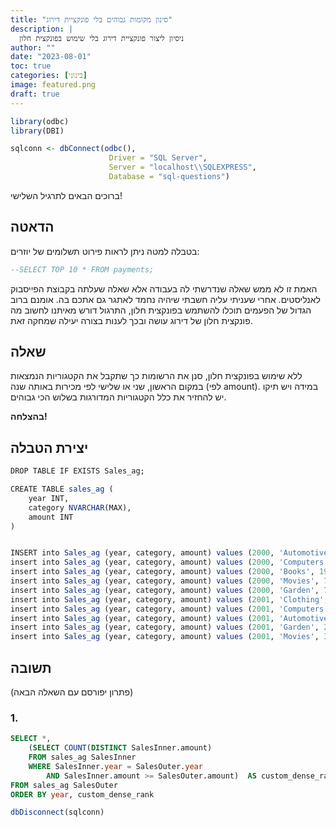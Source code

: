 ```yaml
---
title: "סינון מקומות גבוהים בלי פונקציית דירוג"
description: |
  ניסיון ליצור פונקציית דירוג בלי שימוש בפונקצית חלון
author: ""
date: "2023-08-01"
toc: true
categories: [בינוני]
image: featured.png
draft: true
---
```


```r
library(odbc)
library(DBI)

sqlconn <- dbConnect(odbc(),
                      Driver = "SQL Server",
                      Server = "localhost\\SQLEXPRESS",
                      Database = "sql-questions")
```



ברוכים הבאים לתרגיל השלישי!

## הדאטה

בטבלה למטה ניתן לראות פירוט תשלומים של יוזרים:

```sql
--SELECT TOP 10 * FROM payments;
```

האמת זו לא ממש שאלה שנדרשתי לה בעבודה אלא שאלה שעלתה בקבוצת הפייסבוק לאנליסטים. אחרי שעניתי עליה חשבתי שיהיה נחמד לאתגר גם אתכם בה. אומנם ברוב הגדול של הפעמים תוכלו להשתמש בפונקצית חלון, התרגול דורש מאיתנו לחשוב מה פונקצית חלון של דירוג עושה ובכך לענות בצורה יעילה שמחקה זאת.

## שאלה

ללא שימוש בפונקצית חלון, סנן את הרשומות כך שתקבל את הקטגוריות הנמצאות במקום הראשון, שני או שלישי לפי מכירות באותה שנה (לפי amount). במידה ויש תיקו יש להחזיר את כלל הקטגוריות המדורגות בשלוש הכי גבוהים.

**בהצלחה!**

## יצירת הטבלה

```r

DROP TABLE IF EXISTS Sales_ag;

CREATE TABLE sales_ag (
	year INT,
	category NVARCHAR(MAX),
	amount INT
)


INSERT into Sales_ag (year, category, amount) values (2000, 'Automotive', 89);
insert into Sales_ag (year, category, amount) values (2000, 'Computers', 59);
insert into Sales_ag (year, category, amount) values (2000, 'Books', 19);
insert into Sales_ag (year, category, amount) values (2000, 'Movies', 74);
insert into Sales_ag (year, category, amount) values (2000, 'Garden', 74);
insert into Sales_ag (year, category, amount) values (2001, 'Clothing', 49);
insert into Sales_ag (year, category, amount) values (2001, 'Computers', 53);
insert into Sales_ag (year, category, amount) values (2001, 'Automotive', 65);
insert into Sales_ag (year, category, amount) values (2001, 'Garden', 24);
insert into Sales_ag (year, category, amount) values (2001, 'Movies', 39);
```


## תשובה

(פתרון יפורסם עם השאלה הבאה)

### 1.

```sql
SELECT *,
	(SELECT COUNT(DISTINCT SalesInner.amount)
	FROM sales_ag SalesInner
	WHERE SalesInner.year = SalesOuter.year
		AND SalesInner.amount >= SalesOuter.amount)  AS custom_dense_rank
FROM sales_ag SalesOuter
ORDER BY year, custom_dense_rank
```

```r
dbDisconnect(sqlconn)
```
